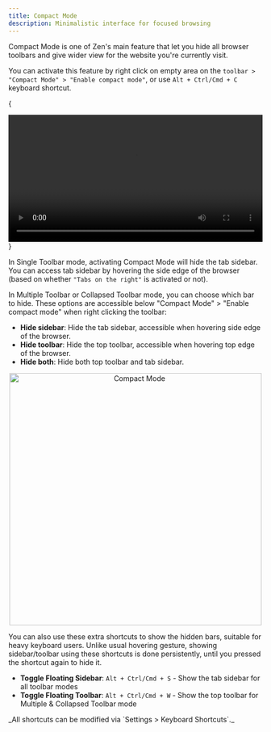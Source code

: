 ```yaml
---
title: Compact Mode
description: Minimalistic interface for focused browsing
---
```


Compact Mode is one of Zen's main feature that let you hide all browser toolbars and give wider view for the website you're currently visit.

You can activate this feature by right click on empty area on the `toolbar > "Compact Mode" > "Enable compact mode"`, or use `Alt + Ctrl/Cmd + C` keyboard shortcut.

{
<div align="center">
  <video width="100%" loop autoPlay>
    <source src="/assets/user-manual/compact-mode/compact-mode.webm" />
    Your browser does not support the video tag.
  </video>
</div>
}

In Single Toolbar mode, activating Compact Mode will hide the tab sidebar. You can access tab sidebar by hovering the side edge of the browser (based on whether `"Tabs on the right"` is activated or not).

In Multiple Toolbar or Collapsed Toolbar mode, you can choose which bar to hide. These options are accessible below "Compact Mode" > "Enable compact mode" when right clicking the toolbar:

- **Hide sidebar**: Hide the tab sidebar, accessible when hovering side edge of the browser.
- **Hide toolbar**: Hide the top toolbar, accessible when hovering top edge of the browser.
- **Hide both**: Hide both top toolbar and tab sidebar.

<div align="center">
  <img src="/assets/user-manual/compact-mode/enable-compact-mode.png" alt="Compact Mode" width="500" />
</div>

You can also use these extra shortcuts to show the hidden bars, suitable for heavy keyboard users. Unlike usual hovering gesture, showing sidebar/toolbar using these shortcuts is done persistently, until you pressed the shortcut again to hide it.

- **Toggle Floating Sidebar**: `Alt + Ctrl/Cmd + S` - Show the tab sidebar for all toolbar modes
- **Toggle Floating Toolbar**: `Alt + Ctrl/Cmd + W` - Show the top toolbar for Multiple & Collapsed Toolbar mode

<Callout>
_All shortcuts can be modified via `Settings > Keyboard Shortcuts`._
</Callout>